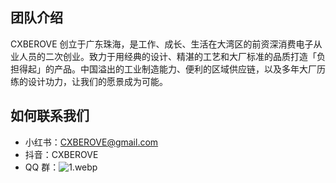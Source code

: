 ## 团队介绍

CXBEROVE 创立于广东珠海，是工作、成长、生活在大湾区的前资深消费电子从业人员的二次创业。致力于用经典的设计、精湛的工艺和大厂标准的品质打造「负担得起」的产品。中国溢出的工业制造能力、便利的区域供应链，以及多年大厂历练的设计功力，让我们的愿景成为可能。

## 如何联系我们

- 小红书：CXBEROVE@gmail.com
- 抖音：CXBEROVE
- QQ 群：![1.webp](/qqgroup.jpg)
